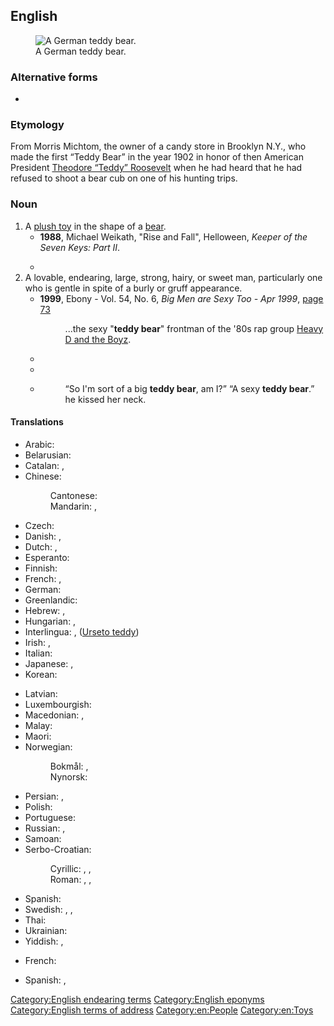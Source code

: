 {{also|teddybear|teddy-bear}}
==English==
[[Image:Nachbildung 55PB Steiff Museum Giengen.jpg|thumb|right|A German teddy bear.]]

===Alternative forms===
* {{l|en|teddybear}}

===Etymology===
From Morris Michtom, the owner of a candy store in Brooklyn N.Y., who made the first “Teddy Bear” in the year 1902 in honor of then American President [[w:Theodore Roosevelt|Theodore “Teddy” Roosevelt]] when he had heard that he had refused to shoot a bear cub on one of his hunting trips.

===Noun===
{{en-noun}}

# A [[plush toy]] in the shape of a [[bear]].
#* '''1988''', Michael Weikath, "Rise and Fall", Helloween, ''Keeper of the Seven Keys: Part II''.
#*: {{quote|en|The king of Los Angeles / Bought himself a '''teddy bear''' / And the queen became shameless / She did it with a chair}}
#* {{quote-journal|en|date=2021 September 22|author=Stephen Roberts|title=The writings on the wall...|journal=RAIL|issue=940|page=74|text=The origin of Paddington (the bear, not the station) dates to 1956 when author Michael Bond (1926-2017) spotted a lonesome '''teddy bear''' on the shelf of a store near the station. It was Christmas Eve, so he bought the solitary bear for his wife.}}
# A lovable, endearing, large, strong, hairy, or sweet man, particularly one who is gentle in spite of a burly or gruff appearance. 
#* '''1999''', Ebony - Vol. 54, No. 6, ''Big Men are Sexy Too - Apr 1999'', [http://books.google.com/books?id=bGhBnOWqtyEC&pg=PA73&dq=sexy+teddy+bear+man&hl=en&sa=X&ei=y-jgT8y5BeWe2wXR5ZnTCw&ved=0CDoQ6AEwAA page 73]
#*: ...the sexy "'''teddy bear'''" frontman of the '80s rap group [[wikipedia:Heavy D and the Boyz|Heavy D and the Boyz]].
#* {{quote-text|en|year=2008|author=Jean A. Campbell|title=Taking Sexy Back: The Cure for the Sexual Blahs|page=124|url=http://books.google.com/books?id=Oux3Ath35uYC&pg=PA124&dq=sexy+teddy+bear+man&hl=en&sa=X&ei=y-jgT8y5BeWe2wXR5ZnTCw&ved=0CEQQ6AEwAg|passage=This is not to say that women don't admire the Brad Pitts and George Clooneys of the world, but they're just as likely to be attracted to a big, '''teddy bear''' kind of man as the guy gracing the cover of GQ.}}
#* {{quote-text|en|year=2009|author=Desmond Morris|title=The Naked Man: A Study of the Male Body|page=161|url=http://books.google.com/books?id=m0Nv4pUM3JoC&pg=PA161&dq=sexy+teddy+bear+man&hl=en&sa=X&ei=y-jgT8y5BeWe2wXR5ZnTCw&ved=0CFgQ6AEwBg|passage=Some insisted that, because men have generally hairier bodies than women, a super-hairy chest is super-male and therefore very appealing. They added that it not only looks sexy but also feels sexy, like a '''teddy bear'''.}}
#* {{quote-text|en|year=2010|author=Abigail Reynolds|title=Man Who Loved Pride and Prejudice: A Modern Love Story with a Jane...|url=http://books.google.com/books?id=3H7pxJfLPqYC&pg=PA276&dq=sexy+teddy+bear+man&hl=en&sa=X&ei=y-jgT8y5BeWe2wXR5ZnTCw&ved=0CEoQ6AEwAw|page= 276}}
#*: “So I'm sort of a big '''teddy bear''', am I?” “A sexy '''teddy bear'''.” he kissed her neck.

====Translations====
{{trans-top|a stuffed toy bear}}
* Arabic: {{t|ar|دُمْيَةُ دُبّ|f}}
* Belarusian: {{t|be|плю́шавы мі́шка|m}}
* Catalan: {{t|ca|osset de peluix|m}}, {{t|ca|osset de feltre|m}}
* Chinese:
*: Cantonese: {{t|yue|啤啤熊|tr=be1 be1 hung4}}
*: Mandarin: {{t+|cmn|泰迪熊|tr=tàidíxióng|sc=Hani}}, {{t|cmn|玩具熊|tr=wánjùxióng|sc=Hani}}
* Czech: {{t+|cs|medvídek|m}}
* Danish: {{t|da|bamse|c}}, {{t|da|teddybjørn|c}}
* Dutch: {{t+|nl|teddybeer|m}}, {{t+|nl|knuffelbeer|m}}
* Esperanto: {{t|eo|pluŝa urso}}
* Finnish: {{t+|fi|nallekarhu}}
* French: {{t+|fr|ours en peluche|m}}, {{t+|fr|nounours|m}}
* German: {{t+|de|Teddybär|m}}
* Greenlandic: {{t|kl|bamse}}
* Hebrew: {{t+|he|דובי|m|alt=דֻּבִּי|tr=dúbi|sc=Hebr}}, {{t+|he|דֻּבּוֹן|m|tr=dubón}}
* Hungarian: {{t+|hu|maci}}, {{t+|hu|mackó}}
* Interlingua: {{t|ia|Teddy Bear}}, ([[Urseto teddy]])
* Irish: {{t|ga|béirín|m}}, {{t|ga|béirín bréige|m}}
* Italian: {{t+|it|orsacchiotto|m}}
* Japanese: {{t|ja|テディベア|tr=tedibea}}, {{t+|ja|縫い包み|tr=ぬいぐるみ, nuigurumi|sc=Jpan}}
* Korean: {{t|ko|테디 베어}}
{{trans-mid}}
* Latvian: {{t|lv|lācītis}}
* Luxembourgish: {{t+|lb|Teddy|m}}
* Macedonian: {{t|mk|мече|n}}, {{t|mk|плишано мече|n}}
* Malay: {{t|ms|beruang peluk}}
* Maori: {{t|mi|tetipea}}
* Norwegian:
*: Bokmål: {{t+|no|bamse|m}}, {{t|no|teddybjørn|m}}
*: Nynorsk: {{t|nn|teddybjørn|m}}
* Persian: {{t+|fa|خرسک|tr=xersak|sc=fa-Arab}}, {{t|fa|بامزی|tr=bâmzi|sc=fa-Arab}}
* Polish: {{t+|pl|pluszowy miś|m-an}}
* Portuguese: {{t|pt|ursinho de pelúcia|m}}
* Russian: {{t|ru|плю́шевый ми́шка|m}}, {{t+|ru|ми́шка|m}}
* Samoan: {{t|sm|tetipea}}
* Serbo-Croatian:
*: Cyrillic: {{t|sh|меца|m}}, {{t|sh|меда|m}}, {{t|sh|медо|m}}
*: Roman: {{t|sh|meca|m}}, {{t+|sh|meda|m}}, {{t+|sh|medo|m}}
* Spanish: {{t|es|osito de peluche|m}}
* Swedish: {{t+|sv|teddybjörn|c}}, {{t+|sv|nalle|c}}, {{t|sv|nallebjörn|c}}
* Thai: {{t+|th|หมีเท็ดดี้}}
* Ukrainian: {{t|uk|плю́шевий ведме́дик|m}}
* Yiddish: {{t|yi|בער|n}}, {{t|yi|[[פּליושן]] [[בערעלע]]|n}}
{{trans-bottom}}

{{trans-top|lovable man}}
* French: {{t+|fr|nounours|m}}
{{trans-mid}}
* Spanish: {{t|es|papi chulo|m}}, {{t+|es|osito|m}}
{{trans-bottom}}

[[Category:English endearing terms]]
[[Category:English eponyms]]
[[Category:English terms of address]]
[[Category:en:People]]
[[Category:en:Toys]]